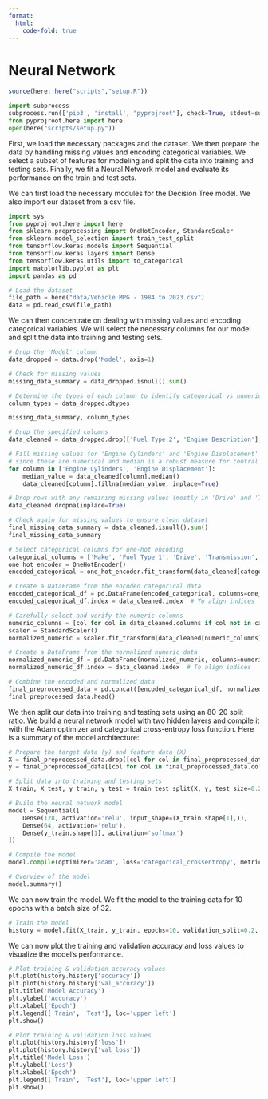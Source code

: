 ```yaml
---
format:
  html:
    code-fold: true
---
```


# Neural Network

```r
source(here::here("scripts","setup.R"))
```

```python
import subprocess
subprocess.run(['pip3', 'install', "pyprojroot"], check=True, stdout=subprocess.PIPE, stderr=subprocess.PIPE)
from pyprojroot.here import here
open(here("scripts/setup.py"))
```

First, we load the necessary packages and the dataset. We then prepare the data by handling missing values and encoding categorical variables. We select a subset of features for modeling and split the data into training and testing sets. Finally, we fit a Neural Network model and evaluate its performance on the train and test sets.

We can first load the necessary modules for the Decision Tree model. We also import our dataset from a csv file.

```python
import sys
from pyprojroot.here import here
from sklearn.preprocessing import OneHotEncoder, StandardScaler
from sklearn.model_selection import train_test_split
from tensorflow.keras.models import Sequential
from tensorflow.keras.layers import Dense
from tensorflow.keras.utils import to_categorical
import matplotlib.pyplot as plt
import pandas as pd

# Load the dataset
file_path = here("data/Vehicle MPG - 1984 to 2023.csv")
data = pd.read_csv(file_path)
```

We can then concentrate on dealing with missing values and encoding categorical variables. We will select the necessary columns for our model and split the data into training and testing sets.

```python
# Drop the 'Model' column
data_dropped = data.drop('Model', axis=1)

# Check for missing values
missing_data_summary = data_dropped.isnull().sum()

# Determine the types of each column to identify categorical vs numeric columns
column_types = data_dropped.dtypes

missing_data_summary, column_types
```

```python
# Drop the specified columns
data_cleaned = data_dropped.drop(['Fuel Type 2', 'Engine Description'], axis=1)

# Fill missing values for 'Engine Cylinders' and 'Engine Displacement' with their median
# since these are numerical and median is a robust measure for central tendency
for column in ['Engine Cylinders', 'Engine Displacement']:
    median_value = data_cleaned[column].median()
    data_cleaned[column].fillna(median_value, inplace=True)

# Drop rows with any remaining missing values (mostly in 'Drive' and 'Transmission' columns)
data_cleaned.dropna(inplace=True)

# Check again for missing values to ensure clean dataset
final_missing_data_summary = data_cleaned.isnull().sum()
final_missing_data_summary
```

```python
# Select categorical columns for one-hot encoding
categorical_columns = ['Make', 'Fuel Type 1', 'Drive', 'Transmission', 'Vehicle Class']
one_hot_encoder = OneHotEncoder()
encoded_categorical = one_hot_encoder.fit_transform(data_cleaned[categorical_columns]).toarray()

# Create a DataFrame from the encoded categorical data
encoded_categorical_df = pd.DataFrame(encoded_categorical, columns=one_hot_encoder.get_feature_names_out(categorical_columns))
encoded_categorical_df.index = data_cleaned.index  # To align indices

# Carefully select and verify the numeric columns
numeric_columns = [col for col in data_cleaned.columns if col not in categorical_columns and data_cleaned[col].dtype in ['int64', 'float64']]
scaler = StandardScaler()
normalized_numeric = scaler.fit_transform(data_cleaned[numeric_columns])

# Create a DataFrame from the normalized numeric data
normalized_numeric_df = pd.DataFrame(normalized_numeric, columns=numeric_columns)
normalized_numeric_df.index = data_cleaned.index  # To align indices

# Combine the encoded and normalized data
final_preprocessed_data = pd.concat([encoded_categorical_df, normalized_numeric_df], axis=1)
final_preprocessed_data.head()
```
We then split our data into training and testing sets using an 80-20 split ratio. We build a neural network model with two hidden layers and compile it with the Adam optimizer and categorical cross-entropy loss function. Here is a summary of the model architecture:

```python
# Prepare the target data (y) and feature data (X)
X = final_preprocessed_data.drop([col for col in final_preprocessed_data.columns if 'Make_' in col], axis=1)
y = final_preprocessed_data[[col for col in final_preprocessed_data.columns if 'Make_' in col]]

# Split data into training and testing sets
X_train, X_test, y_train, y_test = train_test_split(X, y, test_size=0.2, random_state=42)

# Build the neural network model
model = Sequential([
    Dense(128, activation='relu', input_shape=(X_train.shape[1],)),
    Dense(64, activation='relu'),
    Dense(y_train.shape[1], activation='softmax')
])

# Compile the model
model.compile(optimizer='adam', loss='categorical_crossentropy', metrics=['accuracy'])

# Overview of the model
model.summary()
```
We can now train the model. We fit the model to the training data for 10 epochs with a batch size of 32.

```python
# Train the model
history = model.fit(X_train, y_train, epochs=10, validation_split=0.2, batch_size=32)
```
We can now plot the training and validation accuracy and loss values to visualize the model's performance.

```python
# Plot training & validation accuracy values
plt.plot(history.history['accuracy'])
plt.plot(history.history['val_accuracy'])
plt.title('Model Accuracy')
plt.ylabel('Accuracy')
plt.xlabel('Epoch')
plt.legend(['Train', 'Test'], loc='upper left')
plt.show()

# Plot training & validation loss values
plt.plot(history.history['loss'])
plt.plot(history.history['val_loss'])
plt.title('Model Loss')
plt.ylabel('Loss')
plt.xlabel('Epoch')
plt.legend(['Train', 'Test'], loc='upper left')
plt.show()
```
